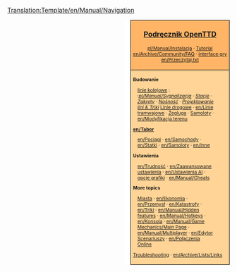 <noinclude>[[Translation:Template/en/Manual/Navigation]]</noinclude><noinclude>{{en/Translation|origin= Template:en/Manual/Navigation
|from  = en
|to    = pl
|Percentage =80
}}{{en/-}}
</noinclude>
<div style="float:right; padding-left:12px; background:#ffffff;">
<div style="border:1px solid #000000; background:#ffb466; padding:5px; -moz-border-radius-topleft:5px; -moz-border-radius-topright:5px; font-size: 12pt;">
<center><strong><font size="3">[[pl/Manual/Main Page|Podręcznik OpenTTD]]</font></strong></center>
<div style="font-size: 8pt; text-align: center;">
[[pl/Manual/Instalacja]] &middot; 
[[pl/Manual/Tutorial/Main Page|Tutorial]]<br />
[[en/Archive/Community/FAQ]] &middot; 
[[en/Manual/Game interface|interface gry]]<br />
[[en/Przeczytaj.txt]]
</div>
</div>
<div style="border:1px solid black; border-top-width: 0px; background:#ffd496; padding:5px; -moz-border-radius-bottomleft:5px; -moz-border-radius-bottomright:8px; font-size: 8pt;">

<div style="width: 186px">
'''Budowanie'''
<div style="margin-left:10px;">
[[en/Manual/Railway construction|linie kolejowe]] : <br />
:''[[pl/Manual/Sygnalizacja]]'' &middot; ''[[en/Manual/Railway station|Stacje]]'' &middot; ''[[en/Community/Junctionary/Main Page|Zakręty]]'' &middot; ''[[en/Community/Railway Designs|Nośność]]'' &middot; ''[[en/Community/Rail Designs|Projektowanie lini & Triki]]''
[[en/Manual/Roadway construction|Linie drogowe]] &middot; [[en/Linie tramwajowe]] &middot; [[en/Manual/Waterway construction|Żegluga]] &middot; [[en/Manual/Airport construction|Samoloty]] &middot; [[en/Modyfikacja terenu]]
</div>
</div>

<div style="width: 186px">
'''[[en/Tabor]]'''
<div style="margin-left:10px;">
[[en/Pociągi]] &middot; [[en/Samochody]] &middot; [[en/Statki]] &middot;
[[en/Samoloty]] &middot; [[en/Inne]]
</div>
</div>

<div style="width: 186px">
'''Ustawienia'''
<div style="margin-left:10px;">
[[en/Trudność]] &middot; [[en/Zaawansowane ustawienia]] &middot; [[en/Ustawienia AI]] &middot;
[[en/Manual/NewGRF|opcje grafiki]] &middot; [[en/Manual/Cheats]]
</div>
</div>

<div style="width: 186px">
'''More topics'''<br />
<div style="margin-left:10px;">
[[en/Manual/Towns|Miasta]] &middot; [[en/Ekonomia]] &middot; [[en/Przemysł]] &middot;
[[en/Katastrofy]] &middot; [[en/Triki]] &middot;
[[en/Manual/Hidden features]] &middot; [[en/Manual/Hotkeys]] &middot;
[[en/Konsola]] &middot; [[en/Manual/Game Mechanics/Main Page]] &middot;
[[en/Manual/Multiplayer]] &middot; [[en/Edytor Scenariuszy]] &middot;
[[en/Połączenia Online]]
</div>
</div>

[[en/Archive/Manual/Troubleshooting|Troubleshooting]] &middot; [[en/Archive/Lists/Links]]
</div>
</div>
<includeonly>[[Category:pl/Manual/Podręcznik|{{PAGENAME}}]]</includeonly>